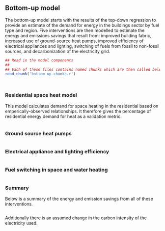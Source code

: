 ## Bottom-up model

The bottom-up model starts with the results of the top-down regression to provide an estimate of the demand for energy in the buildings sector by fuel type and region.  Five interventions are then modelled to estimate the energy and emissions savings that result from: improved building fabric, increased use of ground-source heat pumps, improved efficiency of electrical appliances and lighting, switching of fuels from fossil to non-fossil sources, and decarbonization of the electricity grid.

```r
## Read in the model components
##
## Each of these files contains named chunks which are then called below.
read_chunk('bottom-up-chunks.r')
```

```r
```

```r
```

### Residential space heat model

This model calculates demand for space heating in the residential based on emperically-observed relationships.  It therefore gives the percentage of residential energy demand for heat as a validation metric.
```r
```

### Ground source heat pumps
```r
```

### Electrical appliance and lighting efficiency

```r
```

### Fuel switching in space and water heating
```r
```

### Summary

Below is a summary of the energy and emission savings from all of these interventions.

```r
```

Additionally there is an assumed change in the carbon intensity of the electricity used.

```r
```
